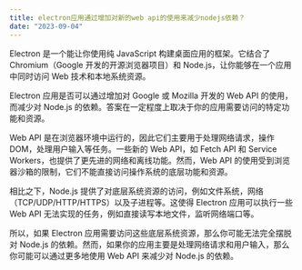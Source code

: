 ```yaml
---
title: electron应用通过增加对新的web api的使用来减少nodejs依赖？
date: "2023-09-04"
---
```


Electron 是一个能让你使用纯 JavaScript 构建桌面应用的框架。它结合了 Chromium（Google 开发的开源浏览器项目）和 Node.js，让你能够在一个应用中同时访问 Web 技术和本地系统资源。

Electron 应用是否可以通过增加对 Google 或 Mozilla 开发的 Web API 的使用，而减少对 Node.js 的依赖。答案在一定程度上取决于你的应用需要访问的特定功能和资源。

Web API 是在浏览器环境中运行的，因此它们主要用于处理网络请求，操作 DOM，处理用户输入等任务。一些新的 Web API，如 Fetch API 和 Service Workers，也提供了更先进的网络和离线功能。然而，Web API 的使用受到浏览器沙箱的限制，它们不能直接访问操作系统的底层功能和资源。

相比之下，Node.js 提供了对底层系统资源的访问，例如文件系统，网络（TCP/UDP/HTTP/HTTPS）以及子进程等。这使得 Electron 应用可以执行一些 Web API 无法实现的任务，例如直接读写本地文件，监听网络端口等。

所以，如果 Electron 应用需要访问这些底层系统资源，那么你可能无法完全摆脱对 Node.js 的依赖。然而，如果你的应用主要是处理网络请求和用户输入，那么你可能可以通过更多地使用 Web API 来减少对 Node.js 的依赖。